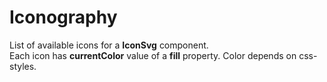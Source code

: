 

<Meta title="General/Iconography" />

# Iconography

List of available icons for a <b>IconSvg</b> component.<br/>
Each icon has <b>currentColor</b> value of a <b>fill</b> property. Color depends on css-styles.

<IconGallery>
  <IconItem name="add">
    <IconSvg name="add" />
  </IconItem>
  <IconItem name="airport-signal">
    <IconSvg name="airport-signal" />
  </IconItem>
  <IconItem name="alert">
    <IconSvg name="alert" />
  </IconItem>
  <IconItem name="approved">
    <IconSvg name="approved" />
  </IconItem>
  <IconItem name="arrow-keys">
    <IconSvg name="arrow-keys" />
  </IconItem>
  <IconItem name="arrow">
    <IconSvg name="arrow" />
  </IconItem>
  <IconItem name="arrowLeftBig">
    <IconSvg name="arrowLeftBig" />
  </IconItem>
  <IconItem name="astro">
    <IconSvg name="astro" />
  </IconItem>
  <IconItem name="bell">
    <IconSvg name="bell" />
  </IconItem>
  <IconItem name="bellRed">
    <IconSvg name="bellRed" />
  </IconItem>
  <IconItem name="bin">
    <IconSvg name="bin" />
  </IconItem>
  <IconItem name="blocks">
    <IconSvg name="blocks" />
  </IconItem>
  <IconItem name="calendar">
    <IconSvg name="calendar" />
  </IconItem>
  <IconItem name="calendarMinus">
    <IconSvg name="calendarMinus" />
  </IconItem>
  <IconItem name="cameraOff">
    <IconSvg name="cameraOff" />
  </IconItem>
  <IconItem name="cameraOn">
    <IconSvg name="cameraOn" />
  </IconItem>
  <IconItem name="chart">
    <IconSvg name="chart" />
  </IconItem>
  <IconItem name="chat">
    <IconSvg name="chat" />
  </IconItem>
  <IconItem name="check-on">
    <IconSvg name="check-on" />
  </IconItem>
  <IconItem name="check">
    <IconSvg name="check" />
  </IconItem>
  <IconItem name="checked">
      <IconSvg name="checked" />
    </IconItem>
  <IconItem name="checkmark">
    <IconSvg name="checkmark" />
  </IconItem>
  <IconItem name="chevron">
    <IconSvg name="chevron" />
  </IconItem>
  <IconItem name="clock-two">
    <IconSvg name="clock-two" />
  </IconItem>
  <IconItem name="clock">
    <IconSvg name="clock" />
  </IconItem>
  <IconItem name="close">
    <IconSvg name="close" />
  </IconItem>
  <IconItem name="collaboration">
    <IconSvg name="collaboration" />
  </IconItem>
  <IconItem name="controls">
    <IconSvg name="controls" />
  </IconItem>
  <IconItem name="copy">
    <IconSvg name="copy" />
  </IconItem>
  <IconItem name="cube">
    <IconSvg name="cube" />
  </IconItem>
  <IconItem name="cubicles">
    <IconSvg name="cubicles" />
  </IconItem>
  <IconItem name="denied">
    <IconSvg name="denied" />
  </IconItem>
  <IconItem name="direction-arrows">
    <IconSvg name="direction-arrows" />
  </IconItem>
  <IconItem name="discord">
    <IconSvg name="discord" />
  </IconItem>
  <IconItem name="drive">
    <IconSvg name="drive" />
  </IconItem>
  <IconItem name="edit">
    <IconSvg name="edit" />
  </IconItem>
  <IconItem name="email">
    <IconSvg name="email" />
  </IconItem>
  <IconItem name="exit">
    <IconSvg name="exit" />
  </IconItem>
  <IconItem name="explore">
    <IconSvg name="explore" />
  </IconItem>
  <IconItem name="fly-portal">
    <IconSvg name="fly-portal" />
  </IconItem>
  <IconItem name="fly-to">
    <IconSvg name="fly-to" />
  </IconItem>
  <IconItem name="fly-with-me">
    <IconSvg name="fly-with-me" />
  </IconItem>
  <IconItem name="fullscreen">
    <IconSvg name="fullscreen" />
  </IconItem>
  <IconItem name="gear">
    <IconSvg name="gear" />
  </IconItem>
  <IconItem name="go">
    <IconSvg name="go" />
  </IconItem>
  <IconItem name="group">
    <IconSvg name="group" />
  </IconItem>
  <IconItem name="groupChat">
    <IconSvg name="groupChat" />
  </IconItem>
  <IconItem name="hand">
    <IconSvg name="hand" />
  </IconItem>
  <IconItem name="hierarchy">
    <IconSvg name="hierarchy" />
  </IconItem>
  <IconItem name="high-five">
    <IconSvg name="high-five" />
  </IconItem>
  <IconItem name="home">
    <IconSvg name="home" />
  </IconItem>
  <IconItem name="info">
    <IconSvg name="info" />
  </IconItem>
  <IconItem name="invite-user">
    <IconSvg name="invite-user" />
  </IconItem>
  <IconItem name="kusama">
    <IconSvg name="kusama" />
  </IconItem>
  <IconItem name="leave-left">
    <IconSvg name="leave-left" />
  </IconItem>
  <IconItem name="leave">
    <IconSvg name="leave" />
  </IconItem>
  <IconItem name="lightbulb">
    <IconSvg name="lightbulb" />
  </IconItem>
  <IconItem name="lightningDuotone">
    <IconSvg name="lightningDuotone" />
  </IconItem>
  <IconItem name="lightningOutline">
    <IconSvg name="lightningOutline" />
  </IconItem>
  <IconItem name="link">
    <IconSvg name="link" />
  </IconItem>
  <IconItem name="live">
    <IconSvg name="live" />
  </IconItem>
  <IconItem name="locate">
    <IconSvg name="locate" />
  </IconItem>
  <IconItem name="location">
    <IconSvg name="location" />
  </IconItem>
  <IconItem name="locator">
    <IconSvg name="locator" />
  </IconItem>
  <IconItem name="lock">
    <IconSvg name="lock" />
  </IconItem>
  <IconItem name="logout">
    <IconSvg name="logout" />
  </IconItem>
  <IconItem name="meeting">
    <IconSvg name="meeting" />
  </IconItem>
  <IconItem name="microphoneOff">
    <IconSvg name="microphoneOff" />
  </IconItem>
  <IconItem name="microphoneOn">
    <IconSvg name="microphoneOn" />
  </IconItem>
  <IconItem name="minimap">
    <IconSvg name="minimap" />
  </IconItem>
  <IconItem name="minimise">
    <IconSvg name="minimise" />
  </IconItem>
  <IconItem name="miro">
    <IconSvg name="miro" />
  </IconItem>
  <IconItem name="mouse-pad">
    <IconSvg name="mouse-pad" />
  </IconItem>
  <IconItem name="music">
    <IconSvg name="music" />
  </IconItem>
  <IconItem name="notes">
    <IconSvg name="notes" />
  </IconItem>
  <IconItem name="pencil">
    <IconSvg name="pencil" />
  </IconItem>
  <IconItem name="people">
    <IconSvg name="people" />
  </IconItem>
  <IconItem name="planet">
    <IconSvg name="planet" />
  </IconItem>
  <IconItem name="play-button">
    <IconSvg name="play-button" />
  </IconItem>
  <IconItem name="player-backward">
    <IconSvg name="player-backward" />
  </IconItem>
  <IconItem name="player-forward">
    <IconSvg name="player-forward" />
  </IconItem>
  <IconItem name="player-mute">
    <IconSvg name="player-mute" />
  </IconItem>
  <IconItem name="player-mute">
    <IconSvg name="player-mute" />
  </IconItem>
  <IconItem name="player-pause">
    <IconSvg name="player-pause" />
  </IconItem>
  <IconItem name="player-unmute">
    <IconSvg name="player-unmute" />
  </IconItem>
  <IconItem name="polkadotprofile">
    <IconSvg name="polkadotprofile" />
  </IconItem>
  <IconItem name="profile">
    <IconSvg name="profile" />
  </IconItem>
  <IconItem name="question">
    <IconSvg name="question" />
  </IconItem>
  <IconItem name="questions">
    <IconSvg name="questions" />
  </IconItem>
  <IconItem name="qweasd">
    <IconSvg name="qweasd" />
  </IconItem>
  <IconItem name="remove-user">
    <IconSvg name="remove-user" />
  </IconItem>
  <IconItem name="requested">
    <IconSvg name="requested" />
  </IconItem>
  <IconItem name="rocket">
    <IconSvg name="rocket" />
  </IconItem>
  <IconItem name="screenshare">
    <IconSvg name="screenshare" />
  </IconItem>
  <IconItem name="search">
    <IconSvg name="search" />
  </IconItem>
  <IconItem name="shield-open">
    <IconSvg name="shield-open" />
  </IconItem>
  <IconItem name="shieldCheck">
    <IconSvg name="shieldCheck" />
  </IconItem>
  <IconItem name="shift-button">
    <IconSvg name="shift-button" />
  </IconItem>
  <IconItem name="skybox">
    <IconSvg name="skybox" />
  </IconItem>
  <IconItem name="smiley-face">
    <IconSvg name="smiley-face" />
  </IconItem>
  <IconItem name="solar-system">
    <IconSvg name="solar-system" />
  </IconItem>
  <IconItem name="sort">
    <IconSvg name="sort" />
  </IconItem>
  <IconItem name="sortOnAsc">
    <IconSvg name="sortOnAsc" />
  </IconItem>
  <IconItem name="sortOnDesc">
    <IconSvg name="sortOnDesc" />
  </IconItem>
  <IconItem name="sound">
    <IconSvg name="sound" />
  </IconItem>
  <IconItem name="space-bar">
    <IconSvg name="space-bar" />
  </IconItem>
  <IconItem name="square-light">
    <IconSvg name="square-light" />
  </IconItem>
  <IconItem name="stage">
    <IconSvg name="stage" />
  </IconItem>
  <IconItem name="star">
    <IconSvg name="star" />
  </IconItem>
  <IconItem name="starOn">
    <IconSvg name="starOn" />
  </IconItem>
  <IconItem name="stats">
    <IconSvg name="stats" />
  </IconItem>
  <IconItem name="stop">
    <IconSvg name="stop" />
  </IconItem>
  <IconItem name="tiles">
    <IconSvg name="tiles" />
  </IconItem>
  <IconItem name="trash">
    <IconSvg name="trash" />
  </IconItem>
  <IconItem name="user-network">
    <IconSvg name="user-network" />
  </IconItem>
  <IconItem name="vector">
    <IconSvg name="vector" />
  </IconItem>
  <IconItem name="vibe">
    <IconSvg name="vibe" />
  </IconItem>
  <IconItem name="wallet">
    <IconSvg name="wallet" />
  </IconItem>
  <IconItem name="warning">
    <IconSvg name="warning" />
  </IconItem>
  <IconItem name="warning2">
    <IconSvg name="warning2" />
  </IconItem>
  <IconItem name="whitelist">
    <IconSvg name="whitelist" />
  </IconItem>
</IconGallery>
